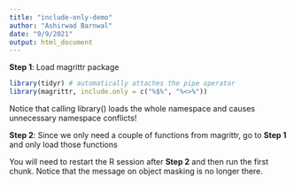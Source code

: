 ```yaml
---
title: "include-only-demo"
author: "Ashirwad Barnwal"
date: "9/9/2021"
output: html_document
---
```


**Step 1**: Load magrittr package

```r
library(tidyr) # automatically attaches the pipe operator
library(magrittr, include.only = c("%$%", "%<>%"))
```

Notice that calling library() loads the whole namespace and causes unnecessary namespace conflicts!

**Step 2**: Since we only need a couple of functions from magrittr, go to **Step 1** and only load those functions

You will need to restart the R session after **Step 2** and then run the first chunk. Notice that the message on object masking is no longer there.



